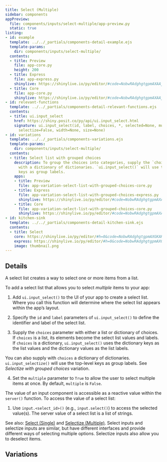 ```yaml
---
title: Select (Multiple)
sidebar: components
appPreview:
  file: components/inputs/select-multiple/app-preview.py
  static: true
listing:
- id: example
  template: ../../_partials/components-detail-example.ejs
  template-params:
    dir: components/inputs/select-multiple/
  contents:
  - title: Preview
    file: app-core.py
    height: 200
  - title: Express
    file: app-express.py
    shinylive: https://shinylive.io/py/editor/#code=NobwRAdghgtgpmAXAAjFADugdOgnmAGlQGMB7CAFzkqVQDMAnUmZAZwAsBLCXZTmdKQYVkDagBM4DADoRGzNlx5Y4AD3RjWrPgKEju6AK4UihzrIsQzWA8YD6rOABs4xCgApkyAMTIAPH6yXl7SYI4ubqFEPv6BEMHIoQDKzq4ipOgUnOTaAEbOpADuiFFevgFBwSChAIwAgqEooQDC7KScxHDI9aW1AEKNiWCt7Z3dA4RDNc2DLW0dXdOhAL7R5XEJMIZOWeguALwAKgyGcGuxsgCUZRcQlgACYhCSDFhUqhSyknTIAG5QTlO7kuJXiwTEFEMDHidFCIFsFCw4TSwOWoVkkzAFFw6AQKCxagoYGWAF0gA
  - title: Core
    file: app-core.py
    shinylive: https://shinylive.io/py/editor/#code=NobwRAdghgtgpmAXAAjFADugdOgnmAGlQGMB7CAFzkqVQDMAnUmZAZwAsBLCXZTmdKQYVkAQUxEG1ACZwGRAK6cAOhFUZ0AfSXIAvMiU4oAczia6AGyXSAFKuQODnLN3QKKm1nAtxiFGw4AxMgAPCH2jpHKYF4+ftFEyMFhEZEO0QDK3r4ipOgUnOSsyABG3qQA7ogJQaHhEGmOINEAjKLRKNEAwuyknMRwyG01rQBCHcjdvf2DLeOEk2AtXRNTfQNDK2AAvonJ9Y0OMAoWBeg+ugAqDApwe3WpyACU9ykNjoak7m4eVAAe-miADcoFY4NEXqonqoYRBZHQ2HIgXIbK53EQvhQfkQvKxWIUIE9qu8HAABKRwuRYf4UR7w5AgsE2ImPSJSCgKBgNOjREBoihYWI5ZnbaKw9SYPRiTA2DTaTg4pFyaEQBZgCi4dAIFDquAAnYAXSAA
- id: relevant-functions
  template: ../../_partials/components-detail-relevant-functions.ejs
  contents:
  - title: ui.input_select
    href: https://shiny.posit.co/py/api/ui.input_select.html
    signature: ui.input_select(id, label, choices, *, selected=None, multiple=False,
      selectize=False, width=None, size=None)
- id: variations
  template: ../../_partials/components-variations.ejs
  template-params:
    dir: components/inputs/select-multiple/
  contents:
  - title: Select list with grouped choices
    description: To group the choices into categories, supply the `choices` argument
      with a dictionary of dictionaries. `ui.input_select()` will use the top-level
      keys as group labels.
    apps:
    - title: Preview
      file: app-variation-select-list-with-grouped-choices-core.py
    - title: Express
      file: app-variation-select-list-with-grouped-choices-express.py
      shinylive: https://shinylive.io/py/editor/#code=NobwRAdghgtgpmAXAAjFADugdOgnmAGlQGMB7CAFzkqVQDMAnUmZAZwAsBLCXZTmdKQYVkDagBM4DADoRGzNlx5Y4AD3RjWrPgKEju6AK4UihzrIsQzWA8YD6rOABs4xCgApkyAMTIAPH6yXl7SYI4ubqFEPv6BEMHIoQDKzq4ipOgUnOTaAEbOpADuiFFevgFBwSChAIwAgqEooQDC7KScxHDI9aW1AEKNiWCt7Z3dA4RDNc2DLW0dXdOhAL7R5XEJMIZOWeguALwAKgyGcGuxsgCUZRcQlgACYhCSDFhUqhSyknTIAG5QTlO7kuJXiwTEFEMDHidFCIFsFCw4TSwOWoVkkzAFFw6AQKCxagoYGWAF0gA
    - title: Core
      file: app-variation-select-list-with-grouped-choices-core.py
      shinylive: https://shinylive.io/py/editor/#code=NobwRAdghgtgpmAXAAjFADugdOgnmAGlQGMB7CAFzkqVQDMAnUmZAZwAsBLCXZTmdKQYVkAQUxEG1ACZwGRAK6cAOhFUZ0AfSXIAvMiU4oAczia6AGyXSAFKuQODnLN3QKKm1nAtxiFGw4AxMgAPCH2jpHKYF4+ftFEyMFhEZEO0QDK3r4ipOgUnOSsyABG3qQA7ogJQaHhEGmOINEAjKLRKNEAwuyknMRwyG01rQBCHcjdvf2DLeOEk2AtXRNTfQNDK2AAvonJ9Y0OMAoWBeg+ugAqDApwe3WpyACU9ykNjoak7m4eVAAe-miADcoFY4NEXqonqoYRBZHQ2HIgXIbK53EQvhQfkQvKxWIUIE9qu8HAABKRwuRYf4UR7w5AgsE2ImPSJSCgKBgNOjREBoihYWI5ZnbaKw9SYPRiTA2DTaTg4pFyaEQBZgCi4dAIFDquAAnYAXSAA
- id: kitchen-sink
  template: ../../_partials/components-detail-kitchen-sink.ejs
  contents:
  - title: Select
    core: https://shinylive.io/py/editor/#h=0&code=NobwRAdghgtgpmAXGKAHVA6VBPMAaMAYwHsIAXOcpMAMwCdiYACAZwAsBLCbJjmVYnTJMAgujxM6cKITIcAbnAlSIAEzh0JAVw4AdCPoDETAMqxUAGzhNVUMlCY1BNjjRobKwstlRwWTYhomQjZiDkI-fRY+SzgAfRCwiP8AXiZgXTARTIlMgCEcpkyAYULMgBFMgF19VXCyBNDwvyY0kEyoTMQisAB5VDlSUTKwACMunv7BiCYC-B7CCcypjiHSsABffQBzBi1fVUaklrb9JnOegHE91CYARgn2sG27zqQrm-umAFph+cyXuN3plrsR9l9fnMNngzhcQZ8AEyPAEIt7deFg24In5-XLPBFA9FgUHg7GQzLQ-RbAzQdBxHStJg6LBQbbxGgcCwWKCjKwAClh52Z3OwYIaJAsWhgEDiAHc6GgBTMLirjHkoNFCKw4FZZExZRwyGxWDErMEmslBSqmRwMIQoHRVErrS6bXaHYc2NJ1HQBWB1ZrTDq4LJMgBKGHK10XZlcVBaBosYOyZ3R10cVQpTJJ3VkB74K1pi7c0Y6rP+jXhbW5ph86L8M0WDgsMhhnKFovm44sFL12JHZosSOd605kMUTOZbIFqNpiMdl3MsXxhoUAAeZD9Y9kcEO8igkrg+fns5VJ+jxhMyeEBqNLlkq2gdB4iUHC7d9sdqaLzM-nu9Gh+uU9SPg6PDFBakRgOenaxhAK5xNum7vtGGblkhSIziOKolmWmRXjWt7GnUD6kGBXZvlh2HnK+yQpCR4qQUOKGukhu7lm8w6djBP62suCZxOuyFgGxe4HlocCYTx1rSaqQaEYaxq7Jiu4UZap4xraf7fmmv4enEXpQD6fokgcTAQd24ZcbxGBxgJSE6SOaHZteADM7YaUWuEWOWBHjvqilMMp+yqbRUHWdhYU9sFBwDskEUjqJ5YvJxLHnLJrpLgmCFCVu167nE+6Hu50EJRcGXnMYACyWgWHIsTVuO756V+aUfvphnGZkNV1RwDV+aGpVtXBCEOW1KrOSJ14ACwedR5zeeWPX1WaSFzfNUW9qa8RRWVRZJRkWQjHMVR7WmMC1StcApAAKnQElnWej2aRg-GrnAG55bmBVFRJs1DZ5TAVUwl7XgFd6EFoLaMAFqhGs1Wkeo5mWI46BkAb6JRQ2QMMAOoZvDAMjiN9nXsjRaTUhACs63UYt+Fg0RwTYzDBpw2wtORUxW0NjtTHPS6bNGuWCIAAyi6ga6c9GwMqllZA5R9wmiYV4lwDTROusDoMKXe0QAF7WKgDqwHAFB0Aj7qtYDcuo-+RmAfkxBrqY3hWFZw22nZiZk+NFyU9eABs0udvTYADTegUG0bJvwObIdFptfZWHFfgC6OHCG+W-0SCDpihLK-jTbwFAwP4dgBBAERtbLL1vYJStfeOP1q8HmsusDQtsNn4uS5zJ5tjStRwEESZ0IovrexIb0SEmLDRKQYaIPoVoAAIqD6GBCVa6ij-lYmHncfJL++UhkFodAzDQDPfao3QgN7GBIUfYZbGAK+zuvlCb9vs6741O4D4SQRMfZegMz4XyvjfZud8mAP3ggmJ+14QGv0yB-FUX81AaC3krHeI8AETlVsVUBp8zaQMcNAwB99H5IVcsfN+6CLiYJ-rgv++CVa-TgNNEh4CyGXwoeHfe1CEFkCQbmbhqD340gwRvbBv8VT-w4WrKmPDowQP4dfQRt9hErjEeOFRkjGHnGYXI1hCj2H7yIRJQOqjXTqKgVomBOjEFIRsYYoetJbhpDEKgPkaBUD0g4LPDQE9B6bCqEAA
    express: https://shinylive.io/py/editor/#h=0&code=NobwRAdghgtgpmAXGKAHVA6VBPMAaMAYwHsIAXOcpMAMwCdiYACAZwAsBLCbJjmVYnTJM6cKITIcAbnAA6Eeo1aduGOAA9Uoli179BwrqgCuZPE2MdzoiABM4defIDETAMqxUAGzhNbUMigmGkE-DhoaB0phMmxUOF1iGiZCNmIOQgT5Fj5vOAB9VPTM3QBeJmBZMABBKvMqgCE6piqAYWaqgBEqgF15WwyyQrSMhKZykCqoKsQWsAB5VElSJlr8OYAjGbnF5YgmJvWqwm2q3Y4V9rAAX3kAcwZjeNth4rGJ+SYvuYBxR9QmABGbaTMB3QHTJC-f5ApgAWlWHTBgK2UKqf2IT1hCMO1zwn2+6JhACYQVU7sTIbMiZiAcT4YijmDiajqWAMVj6Tiqnj5LcIC4mAAFKB3XzEJYXCAseSWLCigoSsgsAAUNA4Xi8UA2PlKABU6MY4ABKJwQADuHDIbAsHAwWuwmKGJC8xhgEHy5roaBVlts1tKVQALAAGEOodRVY2IAlfVwNKA5QisOA+CRMS3W1i5HwpEYlWMZq02uWEKB0Wwq6OF762jBliv5Nhiex0FWNRMZdypuASKM175yoymfIsHsSdv7WvTr4cWyBsBjtNkYH4AczrUbVMLhNJlPLpgqnL8XNeDgsMimtdTme1oqjFilY95V4P-E329fJe9ijzqprd9P1NAUP1rAABGxWwwCh1DIdc-DgZJvwkOAXikKBXTgQEqxjUDb1EMhjDofYaCqNxx1-WYQGHMgMGQlcq1uMAzVrVxyIPTMbQGCQpXLHh7wLD9OLrBtK2rPCvlLcsXmbKBW3bMBOkGXi6B4Vp8yyMBgM-IcIBMIZ6MnT9aznBd6NJa9jO+TdtzIiiiyzbi9j4vM3hlSyrNch9Sic18SkAzz6NQhdIQCmdgPgiDKCgmC4IkhCkIo1D8nQzDiRw+DawIoiSLs5dUKomi6Io9LjSYljvjY+zhIeWlUK8wTa2EqSKwy+KWpklsHAUjlniYdS3P7dq7Ro0cKKMzzTKqeiAGY6ky6ztVssB2J-BybVqp56oEzSwuMnbH0254-ISPbPyCv9kVC+CIviqK7AcaCNDiz97ES-K0Iwo0ZrazyRDgQjiOCPKfwKphqL00xiuXH6yqqCq4yYABZYwvEkPJ9x-QtmrtUTftvDqmy6tsqhRtGOAx1a+y0+DdP0sblwmqypsXCig3m+LaxsrwFzJ9Hc3ojm-oOp8cwKA6ztvC7SkqGokUOHpJZnGBUf5uB9UNOAlaYW7P3umLnvgt7MZQz7MKDfGrOyoHSJWpLbEKyHaPoi24eYkDWO7DjixSYwLyUP1rWxn2Ost6dCdk+S2j9sglAAdTnIOaeGjBRsMhbZ0u+iAFYhc87mFyp4RhMIGOA8Ttg86skXnx8E6WG1pqK4XYkwwjKvp11299ce2KjcQk3fxSr64GzsPP2t3K7Y+x39Ohn8x7dhGmCq72sxyAAvXxUHLWAAYcYOs1D8SdNx6Sibk7rGmIdR3FiHwhtP1OnYZn8meMln6IANg7z8C5B9MwlN7b13vACgjgPLVw0o+Wu4toGN2+MAhc7N1gr3cGkc0uggy8AoDAXQAQmCkEyDdZe4FIK90NvFY2F1h6YS-uPfCAMcrA2nqDB24Mirf0YvDCANwehAA
    image: thumbnail.png
---
```


:::{#example}
:::

:::{#relevant-functions}
:::

## Details
A select list creates a way to select one or more items from a list.

To add a select list that allows you to select <em>multiple</em> items to your app:

  1. Add `ui.input_select()` to the UI of your app to create a select list. Where you call this function will determine where the select list appears within the app's layout.

  2. Specify the `id` and `label` parameters of `ui.input_select()` to define the identifier and label of the select list.

  3. Supply the `choices` parameter with either a list or dictionary of choices. If `choices` is a list, its elements become the select list values and labels. If `choices` is a dictionary, `ui.input_select()` uses the dictionary keys as the list values and the dictionary values as the list labels.

  You can also supply with `choices` a dictionary of dictionaries. `ui.input_selectize()` will use the top-level keys as group labels. See <em>Selectize with grouped choices</em> variation.

  4. Set the `multiple` parameter to `True` to allow the user to select multiple items at once. By default, `multiple` is `False`.

The value of an input component is accessible as a reactive value within the `server()` function. To access the value of a select list:

  1. Use `input.<select_id>()` (e.g., `input.select()`) to access the selected value(s). The server value of a select list is a list of strings.

See also: [Select (Single)](../select-single/index.qmd) and [Selectize (Multiple)](../selectize-multiple/index.qmd). Select inputs and selectize inputs are similar, but have different interfaces and provide different ways of selecting multiple options. Selectize inputs also allow you to deselect items.

## Variations

:::{#variations}
:::
